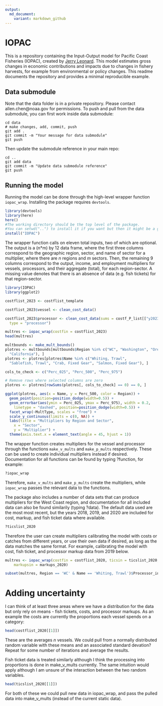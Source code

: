 ```yaml
---
output:
  md_document:
    variant: markdown_github
---
```


<!-- README.md is generated from README.Rmd. Please edit that file -->

# IOPAC

This is a repository containing the Input-Output model for Pacific Coast Fisheries (IOPAC), created by [Jerry Leonard](https://github.com/allen-chen-noaa-gov/IOPAC_pub/blob/main/inst/leonard_TM.pdf). This model estimates gross changes in economic contributions and impacts due to changes in fishery harvests, for example from environmental or policy changes. This readme documents the repository and provides a minimal reproducible example.

## Data submodule
Note that the data folder is in a private repository. Please contact allen.chen@noaa.gov for permissions. To push and pull from the data submodule, you can first work inside data submodule:
```git
cd data
# make changes, add, commit, push
git add .
git commit -m "Your message for data submodule"
git push
```
Then update the submodule reference in your main repo:
```git
cd ..
git add data
git commit -m "Update data submodule reference"
git push
```

## Running the model

Running the model can be done through the high-level wrapper function 
`iopac_wrap`. Installing the package requires `devtools`.

```r
library(devtools)
library(here)
here()
#The working directory should be the top level of the package.
#You can setwd("..") to install it if you want but then it might be a good idea to reload the project
install("IOPAC")
```

The wrapper function calls on eleven total inputs, two of which are optional. The output is a (n*m) by 12 data frame, where the first three columns correspond to the geographic region, sector, and name of sector for a multiplier, where there are _n_ regions and _m_ sectors. Then, the remaining 9 columns correspond to the output, income, and employment multipliers for vessels, processors, and their aggregate (total), for each region-sector. A missing value denotes that there is an absence of data (e.g. fish tickets) for that region-sector.

```r
library(IOPAC)
library(ggplot2)

costflist_2023 <- costflist_template

costflist_2023$vessel <- clean_cost_data()

costflist_2023$processor <- clean_cost_data(sums = costf_P_list[["y2023"]],
  type = "processor")

multres <- iopac_wrap(costfin = costflist_2023)
head(multres)

multbounds <- make_mult_bounds()
plotres <- multbounds[multbounds$Region %in% c("WC", "Washington", "Oregon",
  "California"), ]
plotres <- plotres[plotres$Name %in% c("Whiting, Trawl",
  "Sablefish, Trawl", "Crab, Fixed Gear", "Salmon, Fixed Gear"), ]

cols_to_check <- c("Perc_025", "Perc_500", "Perc_975")

# Remove rows where selected columns are zero
plotres <- plotres[rowSums(plotres[, cols_to_check] == 0) == 0, ]

ggplot(plotres, aes(x = Name, y = Perc_500, color = Region)) +
  geom_point(position=position_dodge(width=0.5)) +
  geom_errorbar(aes(ymin = Perc_025, ymax = Perc_975), width = 0.2,
    linetype = "dashed", position=position_dodge(width=0.5)) +
  facet_wrap(~MultType, scales = "free") +
  scale_y_continuous(limits = c(0, NA)) +
  labs(title = "Multipliers by Region and Sector",
    x = "Sector",
    y = "Multiplier") +
  theme(axis.text.x = element_text(angle = 45, hjust = 1)) 

```

The wrapper function creates multipliers for the vessel and processor through the functions `make_v_mults` and `make_p_mults` respectively. These can be used to create individual multipliers instead if desired. Documentation for all functions can be found by typing ?function, for example:

```r
?iopac_wrap
```

Therefore, `make_v_mults` and `make_p_mults` create the multipliers, while `iopac_wrap` passes the relevant data to the functions.

The package also includes a number of data sets that can produce multipliers for the West Coast region, and documentation for all included data can also be found similarily (typing ?data). The default data used are the most most recent, but the years 2018, 2019, and 2020 are included for cost, markup, and fish ticket data where available.

```r
?ticslist_2020
```

Therefore the user can create multipliers calibrating the model with costs or catches from different years, or use their own data if desired, as long as the data matches the same format. For example, calibrating the model with cost, fish ticket, and processor markup data from 2019 below.

```r

multres <- iopac_wrap(costfin = costflist_2020, ticsin = ticslist_2020, 
	markupsin = markups_2020)

subset(multres, Region == 'WC' & Name == 'Whiting, Trawl')$Processor_income

```

# Adding uncertainty
I can think of at least three areas where we have a distribution for the data but only rely on means - fish tickets, costs, and processor markups. As an example the costs are currently the proportions each vessel spends on a category:

```r
head(costflist_2020[[1]])
```

These are the averages *n* vessels. We could pull from a normally distributed random variable with these means and an associated standard devation? Repeat for some number of iterations and average the results.

Fish ticket data is treated similarly although I think the processing into proportions is done in make_v_mults currently. The same intuition would apply although I am unsure of the interaction between the two random variables.

```r
head(ticslist_2020[[1]])
```

For both of these we could pull new data in iopac_wrap, and pass the pulled data into make_v_mults (instead of the current static data).
